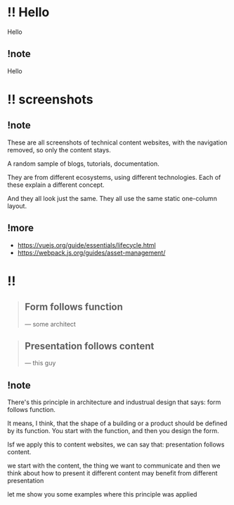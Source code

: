 # !! Hello

Hello

## !note

Hello

# !! screenshots


<LittleBoxes />

<Carrousel />

## !note

These are all screenshots of technical content websites, with the navigation removed, so only the content stays.

A random sample of blogs, tutorials, documentation.

They are from different ecosystems, using different technologies. Each of these explain a different concept.

And they all look just the same.
They all use the same static one-column layout.

## !more

- https://vuejs.org/guide/essentials/lifecycle.html
- https://webpack.js.org/guides/asset-management/

# !!

<LittleBoxes />

<div className="relative flex flex-col gap-8 items-center">

<blockquote className="border border-white/50 py-6 px-10 rounded bg-black/60 w-7/12 text-balance">
  <h2 className="text-6xl font-extrabold">Form follows function</h2>
  <div className="text-right text-xl pt-3">— some architect</div>
</blockquote>

<blockquote className="border border-white/50 py-6 px-10 rounded bg-black/60 w-7/12 text-balance">
  <h2 className="text-6xl font-extrabold">Presentation follows content</h2>
  <div className="text-right text-xl pt-3">— this guy</div>
</blockquote>

</div>

## !note

There's this principle in architecture and industrual design that says: form follows function.

It means, I think, that the shape of a building or a product should be defined by its function. You start with the function, and then you design the form.

Isf we apply this to content websites, we can say that: presentation follows content.

we start with the content, the thing we want to communicate
and then we think about how to present it
different content may benefit from different presentation

let me show you some examples where this principle was applied
